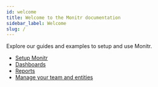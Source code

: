 ```yaml
---
id: welcome
title: Welcome to the Monitr documentation
sidebar_label: Welcome
slug: /
---
```


Explore our guides and examples to setup and use Monitr.

- [Setup Monitr](./setup/integrations)
- [Dashboards](./dashboards/dashboards)
- [Reports](./reports/reports)
- [Manage your team and entities](./team-management)

